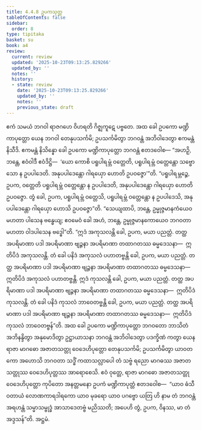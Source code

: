```yaml
---
title: 4.4.8 ဥပကသုတ္တ
tableOfContents: false
sidebar:
  order: 8
type: tipitaka
basket: su
book: a4
review:
  current: review
  updated: '2025-10-23T09:13:25.829266'
  updated_by: ''
  notes: ''
  history:
  - state: review
    date: '2025-10-23T09:13:25.829266'
    updated_by: ''
    notes: ''
    previous_state: draft
---
```



<ReviewStatus review={frontmatter.review} showDetails={true} />

<HypothesisAnnotation frontmatter={frontmatter} />

<DynamicBreadcrumb />

<Division number="188" book="a4" e="ch" v="15" p="501">

<Paragraph number="1156" book="a4">
ဧကံ သမယံ ဘဂဝါ ရာဇဂဟေ ဝိဟရတိ ဂိဇ္ဈကူဋေ ပဗ္ဗတေ. အထ ခေါ ဥပကော မဏ္ဍိကာပုတ္တော ယေန ဘဂဝါ တေနုပသင်္ကမိ; ဥပသင်္ကမိတွာ ဘဂဝန္တံ အဘိဝါဒေတွာ ဧကမန္တံ နိသီဒိ. ဧကမန္တံ နိသိန္နော ခေါ ဥပကော မဏ္ဍိကာပုတ္တော ဘဂဝန္တံ ဧတဒဝေါစ—
</Paragraph>

<Paragraph number="1157" book="a4">
“အဟဉှိ, ဘန္တေ, ဧဝံဝါဒီ ဧဝံဒိဋ္ဌိ—  ‘ယော ကောစိ ပရူပါရမ္ဘံ ဝတ္တေတိ, ပရူပါရမ္ဘံ ဝတ္တေန္တော သဗ္ဗော သော န ဥပပါဒေတိ. အနုပပါဒေန္တော ဂါရယှော ဟောတိ ဥပဝဇ္ဇော’”တိ. “ပရူပါရမ္ဘဉ္စေ, ဥပက, ဝတ္တေတိ ပရူပါရမ္ဘံ ဝတ္တေန္တော န ဥပပါဒေတိ, အနုပပါဒေန္တော ဂါရယှော ဟောတိ ဥပဝဇ္ဇော. တွံ ခေါ, ဥပက, ပရူပါရမ္ဘံ ဝတ္တေသိ, ပရူပါရမ္ဘံ ဝတ္တေန္တော န ဥပပါဒေသိ, အနုပပါဒေန္တော ဂါရယှော ဟောသိ ဥပဝဇ္ဇော”တိ. “သေယျထာပိ, ဘန္တေ, ဥမ္မုဇ္ဇမာနကံယေဝ မဟတာ ပါသေန ဗန္ဓေယျ; ဧဝမေဝံ ခေါ အဟံ, ဘန္တေ, ဥမ္မုဇ္ဇမာနကောယေဝ ဘဂဝတာ မဟတာ ဝါဒပါသေန ဗဒ္ဓေါ”တိ.
</Paragraph>

<Paragraph number="1158" book="a4">
“ဣဒံ အကုသလန္တိ ခေါ, ဥပက, မယာ ပညတ္တံ. တတ္ထ အပရိမာဏာ ပဒါ အပရိမာဏာ ဗျဉ္ဇနာ အပရိမာဏာ တထာဂတဿ ဓမ္မဒေသနာ—  ဣတိပိဒံ အကုသလန္တိ. တံ ခေါ ပနိဒံ အကုသလံ ပဟာတဗ္ဗန္တိ ခေါ, ဥပက, မယာ ပညတ္တံ. တတ္ထ အပရိမာဏာ ပဒါ အပရိမာဏာ ဗျဉ္ဇနာ အပရိမာဏာ တထာဂတဿ ဓမ္မဒေသနာ—  ဣတိပိဒံ အကုသလံ ပဟာတဗ္ဗန္တိ.
</Paragraph>

<Paragraph number="1159" book="a4">
ဣဒံ ကုသလန္တိ ခေါ, ဥပက, မယာ ပညတ္တံ. တတ္ထ အပရိမာဏာ ပဒါ အပရိမာဏာ ဗျဉ္ဇနာ အပရိမာဏာ တထာဂတဿ ဓမ္မဒေသနာ—  ဣတိပိဒံ ကုသလန္တိ. တံ ခေါ ပနိဒံ ကုသလံ ဘာဝေတဗ္ဗန္တိ ခေါ, ဥပက, မယာ ပညတ္တံ. တတ္ထ အပရိမာဏာ ပဒါ အပရိမာဏာ ဗျဉ္ဇနာ အပရိမာဏာ တထာဂတဿ ဓမ္မဒေသနာ—  ဣတိပိဒံ ကုသလံ ဘာဝေတဗ္ဗန်”တိ.
</Paragraph>

<Paragraph number="1160" book="a4">
အထ ခေါ ဥပကော မဏ္ဍိကာပုတ္တော ဘဂဝတော ဘာသိတံ အဘိနန္ဒိတွာ အနုမောဒိတွာ ဥဋ္ဌာယာသနာ ဘဂဝန္တံ အဘိဝါဒေတွာ ပဒက္ခိဏံ ကတွာ ယေန ရာဇာ မာဂဓော အဇာတသတ္တု ဝေဒေဟိပုတ္တော တေနုပသင်္ကမိ; ဥပသင်္ကမိတွာ ယာဝတကော အဟောသိ ဘဂဝတာ သဒ္ဓိံ ကထာသလ္လာပေါ တံ သဗ္ဗံ ရညော မာဂဓဿ အဇာတသတ္တုဿ ဝေဒေဟိပုတ္တဿ အာရောစေသိ.
</Paragraph>

<Paragraph number="1161" book="a4">
ဧဝံ ဝုတ္တေ, ရာဇာ မာဂဓော အဇာတသတ္တု ဝေဒေဟိပုတ္တော ကုပိတော အနတ္တမနော ဥပကံ မဏ္ဍိကာပုတ္တံ ဧတဒဝေါစ—  “ယာဝ ဓံသီ ဝတာယံ လောဏကာရဒါရကော ယာဝ မုခရော ယာဝ ပဂဗ္ဗော ယတြ ဟိ နာမ တံ ဘဂဝန္တံ အရဟန္တံ သမ္မာသမ္ဗုဒ္ဓံ အာသာဒေတဗ္ဗံ မညိဿတိ; အပေဟိ တွံ, ဥပက, ဝိနဿ, မာ တံ အဒ္ဒသန်”တိ.

</Paragraph>
</Division>

<Paragraph number="1162" type="center" book="a4">
အဋ္ဌမံ.
</Paragraph>
